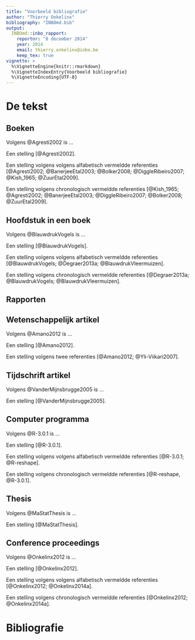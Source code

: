 ```yaml
---
title: "Voorbeeld bibliografie"
author: "Thierry Onkelinx"
bibliography: "INBOmd.bib"
output: 
  INBOmd::inbo_rapport:
    reportnr: "8 december 2014"
    year: 2014
    email: thierry.onkelinx@inbo.be
    keep_tex: true
vignette: >
  %\VignetteEngine{knitr::rmarkdown}
  %\VignetteIndexEntry{Voorbeeld bibliografie}
  %\VignetteEncoding{UTF-8}
---
```


# De tekst

## Boeken

Volgens @Agresti2002 is ...

Een stelling [@Agresti2002].

Een stelling volgens volgens alfabetisch vermeldde referenties [@Agresti2002; @BanerjeeEtal2003; @Bolker2008; @DiggleRibeiro2007; @Kish_1965; @ZuurEtal2009].

Een stelling volgens chronologisch vermeldde referenties [@Kish_1965; @Agresti2002; @BanerjeeEtal2003; @DiggleRibeiro2007; @Bolker2008; @ZuurEtal2009].

## Hoofdstuk in een boek

Volgens @BlauwdrukVogels is ...

Een stelling [@BlauwdrukVogels].

Een stelling volgens volgens alfabetisch vermeldde referenties [@BlauwdrukVogels; @Degraer2013a; @BlauwdrukVleermuizen].

Een stelling volgens chronologisch vermeldde referenties [@Degraer2013a; @BlauwdrukVogels; @BlauwdrukVleermuizen].

## Rapporten

## Wetenschappelijk artikel

Volgens @Amano2012 is ...

Een stelling [@Amano2012].

Een stelling volgens twee referenties [@Amano2012; @Yli-Viikari2007].

## Tijdschrift artikel

Volgens @VanderMijnsbrugge2005 is ...

Een stelling [@VanderMijnsbrugge2005].

## Computer programma

Volgens @R-3.0.1 is ...

Een stelling [@R-3.0.1].

Een stelling volgens volgens alfabetisch vermeldde referenties [@R-3.0.1; @R-reshape].

Een stelling volgens chronologisch vermeldde referenties [@R-reshape, @R-3.0.1].


## Thesis

Volgens @MaStatThesis is ...

Een stelling [@MaStatThesis].

## Conference proceedings

Volgens @Onkelinx2012 is ...

Een stelling [@Onkelinx2012].

Een stelling volgens volgens alfabetisch vermeldde referenties [@Onkelinx2012; @Onkelinx2014a].

Een stelling volgens chronologisch vermeldde referenties [@Onkelinx2012; @Onkelinx2014a].

# Bibliografie
